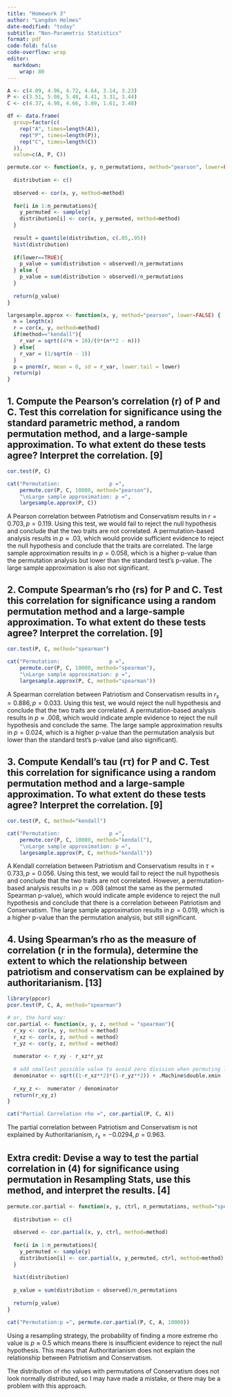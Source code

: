 ---
title: "Homework 3"
author: "Langdon Holmes"
date-modified: "today"
subtitle: "Non-Parametric Statistics"
format: pdf
code-fold: false
code-overflow: wrap
editor: 
  markdown: 
    wrap: 80
---


```{r}
A <- c(4.09, 4.96, 4.72, 4.64, 3.14, 3.23)
P <- c(3.51, 5.08, 5.48, 4.41, 3.31, 3.44)
C <- c(4.37, 4.98, 4.66, 3.89, 1.61, 3.48)

df <- data.frame(
  group=factor(c(
    rep("A", times=length(A)),
    rep("P", times=length(P)),
    rep("C", times=length(C))
  )),
  value=c(A, P, C))

permute.cor <- function(x, y, n_permutations, method="pearson", lower=FALSE){
  
  distribution <- c()
  
  observed <- cor(x, y, method=method)
  
  for(i in 1:n_permutations){
    y_permuted <- sample(y)
    distribution[i] <- cor(x, y_permuted, method=method)
  }
  
  result = quantile(distribution, c(.05,.95))
  hist(distribution)
  
  if(lower==TRUE){
    p_value = sum(distribution < observed)/n_permutations
  } else {
    p_value = sum(distribution > observed)/n_permutations
  }
  
  return(p_value)
}

largesample.approx <- function(x, y, method="pearson", lower=FALSE) {
  n = length(x)
  r = cor(x, y, method=method)
  if(method=="kendall"){
    r_var = sqrt((4*n + 10)/(9*(n**2 - n)))
  } else{
    r_var = (1/sqrt(n - 1))
  }
  p = pnorm(r, mean = 0, sd = r_var, lower.tail = lower)
  return(p)
}

```

## 1. Compute the Pearson's correlation (r) of P and C. Test this correlation for significance using the standard parametric method, a random permutation method, and a large-sample approximation. To what extent do these tests agree? Interpret the correlation. [9]

```{r}
cor.test(P, C)

cat("Permutation:                p =",
    permute.cor(P, C, 10000, method="pearson"),
    "\nLarge sample approximation: p =",
    largesample.approx(P, C))

```
A Pearson correlation between Patriotism and Conservatism results in $r = 0.703, p = 0.119$. Using this test, we would fail to reject the null hypothesis and conclude that the two traits are not correlated. A permutation-based analysis results in $p \approx .03$, which would provide sufficient evidence to reject the null hypothesis and conclude that the traits are correlated. The large sample approximation results in $p = 0.058$, which is a higher p-value than the permutation analysis but lower than the standard test's p-value. The large sample approximation is also not significant.


## 2. Compute Spearman's rho (rs) for P and C. Test this correlation for significance using a random permutation method and a large-sample approximation. To what extent do these tests agree? Interpret the correlation. [9]

```{r}
cor.test(P, C, method="spearman")

cat("Permutation:                p =",
    permute.cor(P, C, 10000, method="spearman"),
    "\nLarge sample approximation: p =",
    largesample.approx(P, C, method="spearman"))

```
A Spearman correlation between Patriotism and Conservatism results in $r_{s} = 0.886, p = 0.033$. Using this test, we would reject the null hypothesis and conclude that the two traits are correlated. A permutation-based analysis results in $p \approx .008$, which would indicate ample evidence to reject the null hypothesis and conclude the same. The large sample approximation results in $p = 0.024$, which is a higher p-value than the permutation analysis but lower than the standard test's p-value (and also significant).

## 3. Compute Kendall's tau (rτ) for P and C. Test this correlation for significance using a random permutation method and a large-sample approximation. To what extent do these tests agree? Interpret the correlation. [9]

```{r}
cor.test(P, C, method="kendall")

cat("Permutation:                p =",
    permute.cor(P, C, 10000, method="kendall"),
    "\nLarge sample approximation: p =",
    largesample.approx(P, C, method="kendall"))
```
A Kendall correlation between Patriotism and Conservatism results in $\tau = 0.733, p = 0.056$. Using this test, we would fail to reject the null hypothesis and conclude that the two traits are not correlated. However, a permutation-based analysis results in $p \approx .008$ (almost the same as the permuted Spearman p-value), which would indicate ample evidence to reject the null hypothesis and conclude that there is a correlation between Patriotism and Conservatism. The large sample approximation results in $p = 0.019$, which is a higher p-value than the permutation analysis, but still significant.

## 4. Using Spearman's rho as the measure of correlation (r in the formula), determine the extent to which the relationship between patriotism and conservatism can be explained by authoritarianism. [13]

```{r}
library(ppcor)
pcor.test(P, C, A, method="spearman")

# or, the hard way:
cor.partial <- function(x, y, z, method = "spearman"){
  r_xy <- cor(x, y, method = method)
  r_xz <- cor(x, z, method = method)
  r_yz <- cor(y, z, method = method)
  
  numerator <- r_xy - r_xz*r_yz
  
  # add smallest possible value to avoid zero division when permuting later.
  denominator <- sqrt((1-r_xz**2)*(1-r_yz**2)) + .Machine$double.xmin
  
  r_xy_z <-  numerator / denominator 
  return(r_xy_z)
}

cat("Partial Correlation rho =", cor.partial(P, C, A))

```

The partial correlation between Patriotism and Conservatism is not explained by Authoritarianism, $r_{s} = -0.0294, p = 0.963$. 

## Extra credit: Devise a way to test the partial correlation in (4) for significance using permutation in Resampling Stats, use this method, and interpret the results. [4]

```{r}
permute.cor.partial <- function(x, y, ctrl, n_permutations, method="spearman"){
  
  distribution <- c()
  
  observed <- cor.partial(x, y, ctrl, method=method)
  
  for(i in 1:n_permutations){
    y_permuted <- sample(y)
    distribution[i] <- cor.partial(x, y_permuted, ctrl, method=method)
  }
  
  hist(distribution)
  
  p_value = sum(distribution < observed)/n_permutations
  
  return(p_value)
}

cat("Permutation:p =", permute.cor.partial(P, C, A, 10000))
```

Using a resampling strategy, the probability of finding a more extreme rho value is $p \approx 0.5$ which means there is insufficient evidence to reject the null hypothesis. This means that Authoritarianism does not explain the relationship between Patriotism and Conservatism. 

The distribution of rho values with permutations of Conservatism does not look normally distributed, so I may have made a mistake, or there may be a problem with this approach.